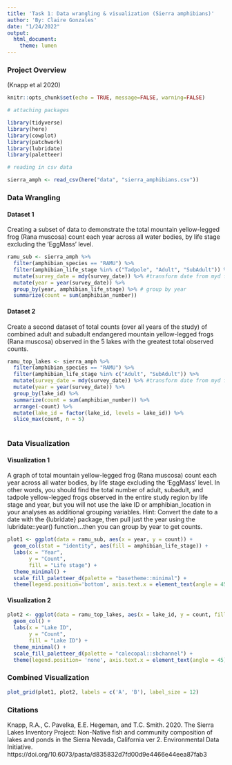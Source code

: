 ```yaml
---
title: 'Task 1: Data wrangling & visualization (Sierra amphibians)'
author: 'By: Claire Gonzales'
date: "1/24/2022"
output: 
  html_document: 
    theme: lumen
---
```


### Project Overview

(Knapp et al 2020)


```r
knitr::opts_chunk$set(echo = TRUE, message=FALSE, warning=FALSE)

# attaching packages

library(tidyverse)
library(here)
library(cowplot)
library(patchwork)
library(lubridate)
library(paletteer)
```

```r
# reading in csv data

sierra_amph <- read_csv(here("data", "sierra_amphibians.csv"))
```

### Data Wrangling

#### Dataset 1

Creating a subset of data to demonstrate the total mountain yellow-legged frog (Rana muscosa) count each year across all water bodies, by life stage excluding the ‘EggMass’ level.

```r
ramu_sub <- sierra_amph %>% 
  filter(amphibian_species == "RAMU") %>% 
  filter(amphibian_life_stage %in% c("Tadpole", "Adult", "SubAdult")) %>% 
  mutate(survey_date = mdy(survey_date)) %>% #transform date from myd format to YYYY-MM-DD format
  mutate(year = year(survey_date)) %>% 
  group_by(year, amphibian_life_stage) %>% # group by year
  summarize(count = sum(amphibian_number))
```

#### Dataset 2

Create a second dataset of total counts (over all years of the study) of combined adult and subadult endangered mountain yellow-legged frogs (Rana muscosa) observed in the 5 lakes with the greatest total observed counts.

```r
ramu_top_lakes <- sierra_amph %>% 
  filter(amphibian_species == "RAMU") %>% 
  filter(amphibian_life_stage %in% c("Adult", "SubAdult")) %>% 
  mutate(survey_date = mdy(survey_date)) %>% #transform date from myd format to YYYY-MM-DD format
  mutate(year = year(survey_date)) %>% 
  group_by(lake_id) %>% 
  summarize(count = sum(amphibian_number)) %>% 
  arrange(-count) %>% 
  mutate(lake_id = factor(lake_id, levels = lake_id)) %>% 
  slice_max(count, n = 5)
  
```


### Data Visualization

#### Visualization 1

A graph of total mountain yellow-legged frog (Rana muscosa) count each year across all water bodies, by life stage excluding the ‘EggMass’ level. In other words, you should find the total number of adult, subadult, and tadpole yellow-legged frogs observed in the entire study region by life stage and year, but you will not use the lake ID or amphibian_location in your analyses as additional grouping variables. Hint: Convert the date to a date with the {lubridate} package, then pull just the year using the lubridate::year() function...then you can group by year to get counts.


```r
plot1 <- ggplot(data = ramu_sub, aes(x = year, y = count)) +
  geom_col(stat = "identity", aes(fill = amphibian_life_stage)) +
  labs(x = "Year",
       y = "Count",
       fill = "Life stage") +
  theme_minimal() +
  scale_fill_paletteer_d(palette = "basetheme::minimal") +
  theme(legend.position='bottom', axis.text.x = element_text(angle = 45))
```

#### Visualization 2

```r
plot2 <- ggplot(data = ramu_top_lakes, aes(x = lake_id, y = count, fill = lake_id)) +
  geom_col() +
  labs(x = "Lake ID",
       y = "Count",
       fill = "Lake ID") +
  theme_minimal() +
  scale_fill_paletteer_d(palette = "calecopal::sbchannel") +
  theme(legend.position= 'none', axis.text.x = element_text(angle = 45))
```

### Combined Visualization

```r
plot_grid(plot1, plot2, labels = c('A', 'B'), label_size = 12)
```


### Citations

Knapp, R.A., C. Pavelka, E.E. Hegeman, and T.C. Smith. 2020. The Sierra Lakes Inventory Project: Non-Native fish and community composition of lakes and ponds in the Sierra Nevada, California ver 2. Environmental Data Initiative. https://doi.org/10.6073/pasta/d835832d7fd00d9e4466e44eea87fab3